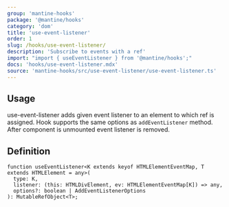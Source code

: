 ```yaml
---
group: 'mantine-hooks'
package: '@mantine/hooks'
category: 'dom'
title: 'use-event-listener'
order: 1
slug: /hooks/use-event-listener/
description: 'Subscribe to events with a ref'
import: "import { useEventListener } from '@mantine/hooks';"
docs: 'hooks/use-event-listener.mdx'
source: 'mantine-hooks/src/use-event-listener/use-event-listener.ts'
---
```



## Usage

use-event-listener adds given event listener to an element to which ref is assigned.
Hook supports the same options as `addEventListener` method.
After component is unmounted event listener is removed.

<Demo data={HooksDemos.useEventListenerDemo} />

## Definition

```tsx
function useEventListener<K extends keyof HTMLElementEventMap, T extends HTMLElement = any>(
  type: K,
  listener: (this: HTMLDivElement, ev: HTMLElementEventMap[K]) => any,
  options?: boolean | AddEventListenerOptions
): MutableRefObject<T>;
```
